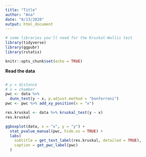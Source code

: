 ```yaml
---
title: "Title"
author: "Ana"
date: "8/13/2020"
output: html_document
---
```


```r
# some libraries you'll need for the Kruskal-Wallis test
library(tidyverse)
library(ggpubr)
library(rstatix)

knitr::opts_chunk$set(echo = TRUE)
```

**Read the data**

```r

```


```r
# y = distance
# x = chamber
pwc <- data %>% 
  dunn_test(y ~ x, p.adjust.method = "bonferroni")
pwc <- pwc %>% add_xy_position(x = "x")

res.kruskal <- data %>% kruskal_test(y ~ x)
res.kruskal

ggboxplot(data, x = "x", y = "y") +
  stat_pvalue_manual(pwc, hide.ns = TRUE) +
  labs(
    subtitle = get_test_label(res.kruskal, detailed = TRUE),
    caption = get_pwc_label(pwc)
  )
```



